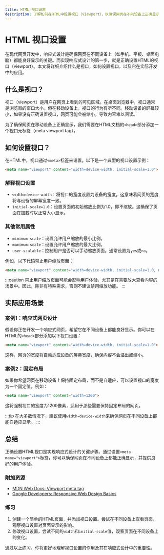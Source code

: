 ```yaml
---
title: HTML 视口设置
description: 了解如何在HTML中设置视口（viewport），以确保网页在不同设备上正确显示，并实现响应式设计。
---
```


# HTML 视口设置

在现代网页开发中，响应式设计是确保网页在不同设备上（如手机、平板、桌面电脑）都能良好显示的关键。而实现响应式设计的第一步，就是正确设置HTML的视口（viewport）。本文将详细介绍什么是视口，如何设置视口，以及它在实际开发中的应用。

## 什么是视口？

视口（viewport）是用户在网页上看到的可见区域。在桌面浏览器中，视口通常是浏览器的窗口大小。但在移动设备上，视口的行为有所不同。移动设备的屏幕较小，如果没有正确设置视口，网页可能会被缩小，导致内容难以阅读。

为了确保网页在移动设备上正确显示，我们需要在HTML文档的`<head>`部分添加一个视口元标签（meta viewport tag）。

## 如何设置视口？

在HTML中，视口通过`<meta>`标签来设置。以下是一个典型的视口设置示例：

```html
<meta name="viewport" content="width=device-width, initial-scale=1.0">
```

### 解释视口设置

- `width=device-width`：将视口的宽度设置为设备的宽度。这意味着网页的宽度将与设备的屏幕宽度一致。
- `initial-scale=1.0`：设置页面的初始缩放比例为1.0，即不缩放。这确保了页面在加载时以正常大小显示。

### 其他常用属性

- `minimum-scale`：设置允许用户缩放的最小比例。
- `maximum-scale`：设置允许用户缩放的最大比例。
- `user-scalable`：控制用户是否可以手动缩放页面。通常设置为`yes`或`no`。

例如，以下代码禁止用户缩放页面：

```html
<meta name="viewport" content="width=device-width, initial-scale=1.0, maximum-scale=1.0, user-scalable=no">
```

:::caution
禁止用户缩放页面可能会影响用户体验，尤其是在需要放大查看内容的场景中。因此，除非有特殊需求，否则不建议禁用缩放功能。
:::

## 实际应用场景

### 案例1：响应式网页设计

假设你正在开发一个响应式网页，希望它在不同设备上都能良好显示。你可以在HTML的`<head>`部分添加以下视口设置：

```html
<meta name="viewport" content="width=device-width, initial-scale=1.0">
```

这样，网页的宽度将自动适应设备的屏幕宽度，确保内容不会溢出或缩小。

### 案例2：固定布局

如果你希望网页在移动设备上保持固定布局，而不是自适应，可以设置视口的宽度为一个固定值。例如：

```html
<meta name="viewport" content="width=1200">
```

这将强制视口的宽度为1200像素，适用于那些需要保持固定布局的网页。

:::tip
在大多数情况下，建议使用`width=device-width`来确保网页在不同设备上都能自适应显示。
:::

## 总结

正确设置HTML视口是实现响应式设计的关键步骤。通过设置`<meta name="viewport">`标签，你可以确保网页在不同设备上都能正确显示，并提供良好的用户体验。

### 附加资源

- [MDN Web Docs: Viewport meta tag](https://developer.mozilla.org/en-US/docs/Web/HTML/Viewport_meta_tag)
- [Google Developers: Responsive Web Design Basics](https://developers.google.com/web/fundamentals/design-and-ux/responsive)

### 练习

1. 创建一个简单的HTML页面，并添加视口设置。尝试在不同设备上查看页面，观察视口设置对页面显示的影响。
2. 修改视口设置，尝试不同的`width`和`initial-scale`值，观察页面在不同设备上的变化。

通过以上练习，你将更好地理解视口设置的作用及其在响应式设计中的重要性。